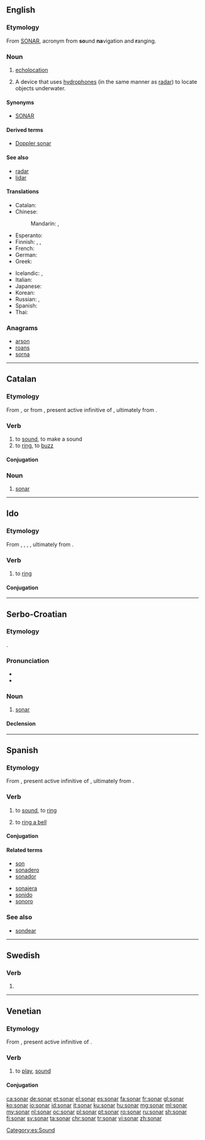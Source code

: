{{also|Sonar|soñar|SONAR}}
==English==
{{wikipedia}}

===Etymology===
From [[SONAR]], acronym from '''so'''und '''na'''vigation and '''r'''anging.

===Noun===
{{en-noun}}

# {{context|nautical|lang=en}} [[echolocation]]
# {{context|nautical|lang=en}} A device that uses [[hydrophone]]s (in the same manner as [[radar]]) to locate objects underwater.

====Synonyms====
* [[SONAR]] {{gloss|acronym of sound navigation and ranging}}

====Derived terms====
* [[Doppler sonar]]

====See also====
* [[radar]]
* [[lidar]]

====Translations====
{{trans-top|device}}
* Catalan: {{t+|ca|sonar|m}}
* Chinese:
*: Mandarin: {{t+|cmn|聲納|sc=Hani}}, {{t|cmn|声纳|tr=shēngnà|sc=Hani}}
* Esperanto: {{t|eo|sonaro}}
* Finnish: {{t|fi|kaikuluotain}}, {{t|fi|ääniluotain}}, {{t+|fi|kaikuluotaus}}
* French: {{t+|fr|sonar|m}}
* German: {{t|de|Sonar|n}}
* Greek: {{t|el|βυθομέτρου|sc=Grek}}
{{trans-mid}}
* Icelandic: {{t|is|ómsjá|f}}, {{t|is|sónar|m}}
* Italian: {{t|it|idrofono|m}}
* Japanese: {{t|ja|音波水中探知機|tr=onpa suichū tanchi-ki|sc=Kana}}
* Korean: {{t|ko|음파 탐지기|sc=Kore}}
* Russian: {{t+|ru|гидролока́тор|m|sc=Cyrl}}, {{t+|ru|сона́р|m|sc=Cyrl}}
* Spanish: {{t|es|sónar|m}}
* Thai: {{t|th|ส่งเสียงสะท้อนในน้ำ|tr=s̄ngs̄eīyng s̄atĥxn nı n̂ả|sc=Thai}}
{{trans-bottom}}

===Anagrams===
* [[arson#English|arson]]
* [[roans#English|roans]]
* [[sorna#English|sorna]]

----

==Catalan==

===Etymology===
From {{term|so|lang=ca}}, or from {{etyl|la|ca}} {{m|la|sonāre}}, present active infinitive of {{m|la|sonō}}, ultimately from {{etyl|ine-pro|ca}} {{m|ine-pro|*swen-||to sound, resound}}.

===Verb===
{{ca-verb}}

# to [[sound]], to make a sound
# to [[ring]], to [[buzz]]

====Conjugation====
{{ca-conj-ar|son}}

===Noun===
{{ca-noun|m|-}}

# [[#English|sonar]]

----

==Ido==

===Etymology===
From {{etyl|eo|io}} {{m|eo|soni||to sound}}, {{etyl|fr|io}} {{m|fr|sonner}}, {{etyl|it|io}} {{m|it|suonare}}, {{etyl|es|io}} {{m|es|sonar}}, ultimately from {{etyl|la|io}} {{m|la|sonō||to make a noise}}.

===Verb===
{{io-verb|son}}

# to [[ring]]

====Conjugation====
{{io-verb-conj|son}}

----

==Serbo-Croatian==

===Etymology===
{{borrowing|en|sonar|lang=sh}}.

===Pronunciation===
* {{IPA|/sǒnaːr/|lang=sh}}
* {{hyphenation|so|nar|lang=sh}}

===Noun===
{{sh-noun|g=m|head=sònār|r|сонар|со̀на̄р}}

# [[#English|sonar]]

====Declension====
{{sh-decl-noun
|sònār|sonari
|sonára|sonara
|sonaru|sonarima
|sonar|sonare
|sonare|sonari
|sonaru|sonarima
|sonarom|sonarima
}}

----

==Spanish==

===Etymology===
From {{etyl|la|es}} {{m|la|sonāre}}, present active infinitive of {{m|la|sonō}}, ultimately from {{etyl|ine-pro|es}} {{m|ine-pro|*swen-||to sound, resound}}.

===Verb===
{{es-verb|son|ar|pres=sueno}}

# to [[sound]], to [[ring]]
# {{context|figuratively|lang=es}} to [[ring a bell]]
#: {{usex|Me '''suena''' el nombre, pero no lo ubico.|translation=His name '''rings a bell''' but I can't place him.|lang=es}}

====Conjugation====
{{es-conj-ar (o-ue)|s|n}}

====Related terms====
{{top2}}
* [[son]]
* [[sonadero]]
* [[sonador]]
{{mid2}}
* [[sonajera]]
* [[sonido]]
* [[sonoro]]
{{bottom}}

===See also===
* [[sondear]]

[[Category:es:Sound]]

----

==Swedish==

===Verb===
{{head|sv|verb form}}

# {{sv-verb-form-pre|sona}}

----

==Venetian==

===Etymology===
From {{etyl|la|vec}} {{m|la|sonāre}}, present active infinitive of {{m|la|sonō}}.

===Verb===
{{head|vec|verb}}

# {{label|vec|transitive}} to [[play]], [[sound]]

====Conjugation====
{{vec-conj-ar|son|aver}}

[[ca:sonar]]
[[de:sonar]]
[[et:sonar]]
[[el:sonar]]
[[es:sonar]]
[[fa:sonar]]
[[fr:sonar]]
[[gl:sonar]]
[[ko:sonar]]
[[io:sonar]]
[[id:sonar]]
[[it:sonar]]
[[ku:sonar]]
[[hu:sonar]]
[[mg:sonar]]
[[ml:sonar]]
[[my:sonar]]
[[nl:sonar]]
[[oc:sonar]]
[[pl:sonar]]
[[pt:sonar]]
[[ro:sonar]]
[[ru:sonar]]
[[sh:sonar]]
[[fi:sonar]]
[[sv:sonar]]
[[ta:sonar]]
[[chr:sonar]]
[[tr:sonar]]
[[vi:sonar]]
[[zh:sonar]]